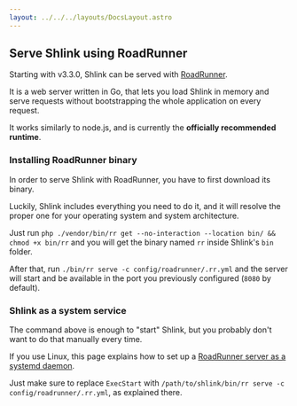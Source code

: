 ```yaml
---
layout: ../../../layouts/DocsLayout.astro
---
```




## Serve Shlink using RoadRunner

Starting with v3.3.0, Shlink can be served with [RoadRunner](https://roadrunner.dev/).

It is a web server written in Go, that lets you load Shlink in memory and serve requests without bootstrapping the whole application on every request.

It works similarly to node.js, and is currently the **officially recommended runtime**.

### Installing RoadRunner binary

In order to serve Shlink with RoadRunner, you have to first download its binary.

Luckily, Shlink includes everything you need to do it, and it will resolve the proper one for your operating system and system architecture.

Just run `php ./vendor/bin/rr get --no-interaction --location bin/ && chmod +x bin/rr` and you will get the binary named `rr` inside Shlink's `bin` folder.

After that, run `./bin/rr serve -c config/roadrunner/.rr.yml` and the server will start and be available in the port you previously configured (`8080` by default).

### Shlink as a system service

The command above is enough to "start" Shlink, but you probably don't want to do that manually every time.

If you use Linux, this page explains how to set up a [RoadRunner server as a systemd daemon](https://docs.roadrunner.dev/docs/app-server/systemd).

Just make sure to replace `ExecStart` with `/path/to/shlink/bin/rr serve -c config/roadrunner/.rr.yml`, as explained there.
